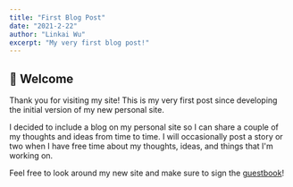```yaml
---
title: "First Blog Post"
date: "2021-2-22"
author: "Linkai Wu"
excerpt: "My very first blog post!"
---
```


## 👋 Welcome
Thank you for visiting my site!
This is my very first post since developing the initial version of my new personal site.

I decided to include a blog on my personal site so I can share a couple of my thoughts and ideas from time to time. 
I will occasionally post a story or two when I have free time 
about my thoughts, ideas, and things that I'm working on.

Feel free to look around my new site and make sure to sign the [guestbook](/guestbook)! 